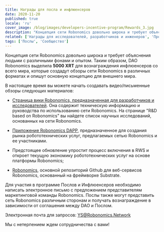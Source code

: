 ```yaml
---
title: Награды для посла и инфлюенсеров
date: 2020-11-20
published: true
locale: 'ru'
cover_image: /blog/images/developers-incentive-program/Rewards_3.jpg
description: "Концепция сети Robonomics довольно широка и требует объяснения людьми с различными фонами и опытом. Таким образом, DAO Robonomics выделила 5000 XRT для вознаграждения инфлюенсеров со всего мира, которые создадут обзоры сети Robonomics в различных форматах и опишут основную концепцию для внешнего мира."
related: ['Награды для исследователей, разработчиков и инженеров', 'Программа поощрения сообщества']
tags: ['Послы', 'Сообщество']
---
```


Концепция сети Robonomics довольно широка и требует объяснения людьми с различными фонами и опытом. Таким образом, DAO Robonomics выделила **5000 XRT** для вознаграждения инфлюенсеров со всего мира, которые создадут обзоры сети Robonomics в различных форматах и опишут основную концепцию для внешнего мира.

В настоящее время вы можете начать создавать видео/письменные обзоры следующих материалов:

* [Страница вики Robonomics, предназначенная для разработчиков и исследователей](https://wiki.robonomics.network/docs/r-and-d-based-on-robonomics-network/). Она содержит техническую информацию и руководства по использованию сети Robonomics. 
На странице "R&D based on Robonomics" вы найдете список научных исследований, основанных на сети Robonomics.

* [Приложение Robonomics DAPP](https://robonomics.app/#/), предназначенное для создания рынка робототехнических услуг, предлагаемых сетью Robonomics и ее участниками.

* Предстоящее обновление упростит процесс включения в RWS и откроет текущую экономику робототехнических услуг на основе платформы Robonomics;

* [Robonomics](https://github.com/airalab/robonomics), основной репозиторий Github для веб-сервисов Robonomics, основанный на фреймворке Substrate.


Для участия в программе Послов и Инфлюенсеров необходимо написать электронное письмо с предложением представителям маркетинговой команды Robonomics.
Послы также могут представить сеть Robonomics различным сторонам и получать вознаграждение в зависимости от соглашения между DAO и Послом.

Электронная почта для запросов:
YS@Robonomics.Network

Мы с нетерпением ждем сотрудничества с вами!
